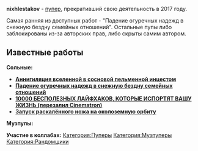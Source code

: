 {{Инфобокс для пуперов
|title2=nixhlestakov ‏
|другие_ники=
|image3=[[Файл:Nixhlestakov.jpg|thumb|left|200px]]
|сферы_творчества=RYTP, RYTPMV, Mash-up
|год_начала=
|image4=Пример
|имя_фамилия=Егор
|дата_рождения=
|место_проживания=
|ссылки=
*[https://www.youtube.com/user/nixhlestakov/videos YouTube]
*[https://twitter.com/nixhlestakov Twitter]
*[https://vk.com/nixhlestakov ВКонтакте]
*[https://soundcloud.com/nixhlestakov SoundCloud]
}}
'''nixhlestakov''' - [[Пуперы|пупер]], прекративший свою деятельность в 2017 году.

Самая ранняя из доступных работ - "Падение огуречных надежд в снежную бездну семейных отношений". Остальные пупы либо заблокированы из-за авторских прав, либо скрыты самим автором.
==Известные работы==
'''Сольные:'''
* '''[https://youtu.be/PEekc2DstLg Аннигиляция вселенной в сосновой пельменной инцестом ]'''
* '''[https://youtu.be/oG0gY8jolHI Падение огуречных надежд в снежную бездну семейных отношений]'''
* '''[https://youtu.be/eOhp862Q0MA 10000 БЕСПОЛЕЗНЫХ ЛАЙФХАКОВ, КОТОРЫЕ ИСПОРТЯТ ВАШУ ЖИЗНЬ (перезалил Cinematron)]'''
* '''[https://youtu.be/xFHVivVCl0I Запуск раскалённого ножа на околоземную орбиту]'''

'''Музпупы:'''

'''Участие в коллабах:'''
[[Категория:Пуперы]]
[[Категория:Музпуперы]]
[[Категория:Рандомщики]]